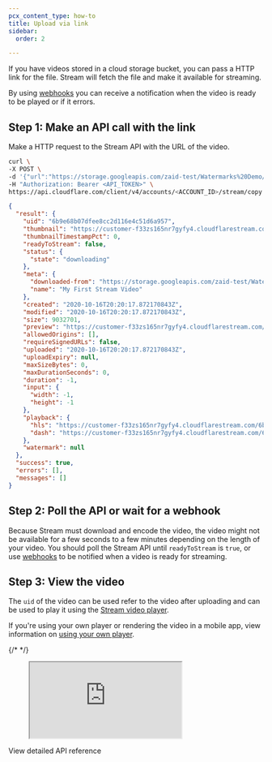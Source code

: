 ```yaml
---
pcx_content_type: how-to
title: Upload via link
sidebar:
  order: 2

---
```



If you have videos stored in a cloud storage bucket, you can pass a HTTP link for the file. Stream will fetch the file and make it available for streaming.

By using [webhooks](/stream/manage-video-library/using-webhooks/) you can receive a notification when the video is ready to be played or if it errors.

## Step 1: Make an API call with the link

Make a HTTP request to the Stream API with the URL of the video.

```bash
curl \
-X POST \
-d '{"url":"https://storage.googleapis.com/zaid-test/Watermarks%20Demo/cf-ad-original.mp4","meta":{"name":"My First Stream Video"}}' \
-H "Authorization: Bearer <API_TOKEN>" \
https://api.cloudflare.com/client/v4/accounts/<ACCOUNT_ID>/stream/copy
```

```json
{
  "result": {
    "uid": "6b9e68b07dfee8cc2d116e4c51d6a957",
    "thumbnail": "https://customer-f33zs165nr7gyfy4.cloudflarestream.com/6b9e68b07dfee8cc2d116e4c51d6a957/thumbnails/thumbnail.jpg",
    "thumbnailTimestampPct": 0,
    "readyToStream": false,
    "status": {
      "state": "downloading"
    },
    "meta": {
      "downloaded-from": "https://storage.googleapis.com/zaid-test/Watermarks%20Demo/cf-ad-original.mp4",
      "name": "My First Stream Video"
    },
    "created": "2020-10-16T20:20:17.872170843Z",
    "modified": "2020-10-16T20:20:17.872170843Z",
    "size": 9032701,
    "preview": "https://customer-f33zs165nr7gyfy4.cloudflarestream.com/6b9e68b07dfee8cc2d116e4c51d6a957/watch",
    "allowedOrigins": [],
    "requireSignedURLs": false,
    "uploaded": "2020-10-16T20:20:17.872170843Z",
    "uploadExpiry": null,
    "maxSizeBytes": 0,
    "maxDurationSeconds": 0,
    "duration": -1,
    "input": {
      "width": -1,
      "height": -1
    },
    "playback": {
      "hls": "https://customer-f33zs165nr7gyfy4.cloudflarestream.com/6b9e68b07dfee8cc2d116e4c51d6a957/manifest/video.m3u8",
      "dash": "https://customer-f33zs165nr7gyfy4.cloudflarestream.com/6b9e68b07dfee8cc2d116e4c51d6a957/manifest/video.mpd"
    },
    "watermark": null
  },
  "success": true,
  "errors": [],
  "messages": []
}
```

## Step 2: Poll the API or wait for a webhook

Because Stream must download and encode the video, the video might not be available for a few seconds to a few minutes depending on the length of your video. You should poll the Stream API until `readyToStream` is `true`, or use [webhooks](/stream/manage-video-library/using-webhooks/) to be notified when a video is ready for streaming.

## Step 3: View the video

The `uid` of the video can be used refer to the video after uploading and can be used to play it using the [Stream video player](/stream/viewing-videos/using-the-stream-player/).

If you're using your own player or rendering the video in a mobile app, view information on [using your own player](/stream/viewing-videos/using-the-stream-player/using-the-player-api/).

{/* <!--
Update to Stream component once available
https://github.com/cloudflare/cloudflare-docs-engine/issues/281
--> */}

<figure data-type="stream">
  <div class="AspectRatio" style="--aspect-ratio: calc(16 / 9)">
    <iframe
      class="AspectRatio--content"
      src="https://iframe.videodelivery.net/5d5bc37ffcf54c9b82e996823bffbb81?mute=true"
      title="Example Stream video"
      frame-border="0"
      allow="accelerometer; autoplay; encrypted-media; gyroscope; picture-in-picture"
      allow-full-screen
    ></iframe>
  </div>
</figure>

<LinkButton type="primary" href="/api/operations/stream-videos-upload-videos-from-a-url">View detailed API reference</LinkButton>
